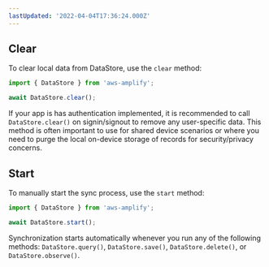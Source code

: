 ```yaml
---
lastUpdated: '2022-04-04T17:36:24.000Z'
---
```

## Clear

To clear local data from DataStore, use the `clear` method:

```js
import { DataStore } from 'aws-amplify';

await DataStore.clear();
```

<Callout>

If your app is has authentication implemented, it is recommended to call `DataStore.clear()` on signin/signout to remove any user-specific data. This method is often important to use for shared device scenarios or where you need to purge the local on-device storage of records for security/privacy concerns.

</Callout>

## Start

To manually start the sync process, use the `start` method:

```js
import { DataStore } from 'aws-amplify';

await DataStore.start();
```

Synchronization starts automatically whenever you run any of the following methods: `DataStore.query()`, `DataStore.save()`, `DataStore.delete()`, or `DataStore.observe()`.
